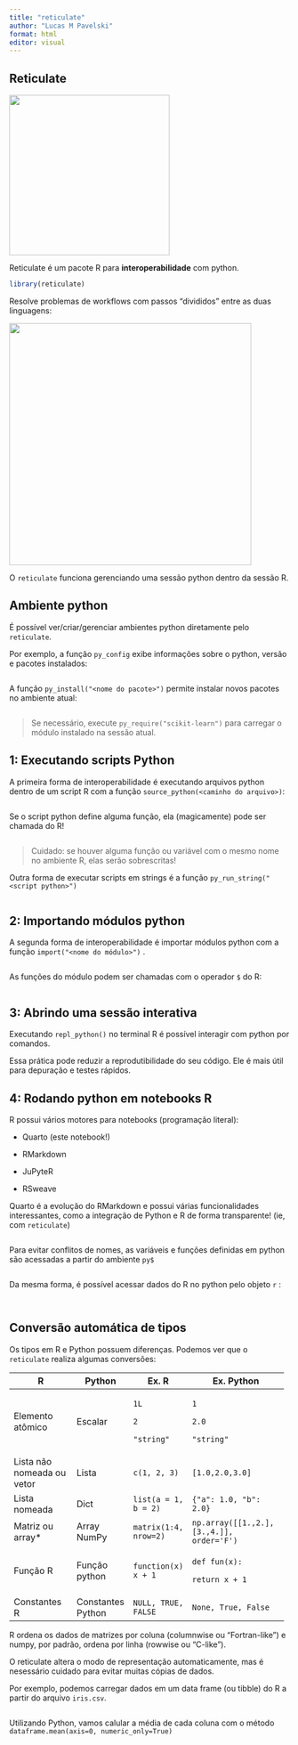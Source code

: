 ```yaml
---
title: "reticulate"
author: "Lucas M Pavelski"
format: html
editor: visual
---
```


## Reticulate

![](images/clipboard-471880088.png){width="288"}

Reticulate é um pacote R para **interoperabilidade** com python.

```r
library(reticulate)
```

Resolve problemas de workflows com passos "divididos" entre as duas linguagens:

![](images/clipboard-141830259.png){width="435"}

O `reticulate` funciona gerenciando uma sessão python dentro da sessão R.

## Ambiente python

É possível ver/criar/gerenciar ambientes python diretamente pelo `reticulate`.

Por exemplo, a função `py_config` exibe informações sobre o python, versão e pacotes instalados:

```r

```

A função `py_install("<nome do pacote>")` permite instalar novos pacotes no ambiente atual:

```r

```

> Se necessário, execute `py_require("scikit-learn")` para carregar o módulo instalado na sessão atual.

## 1: Executando scripts Python

A primeira forma de interoperabilidade é executando arquivos python dentro de um script R com a função `source_python(<caminho do arquivo>)`:

```r

```

Se o script python define alguma função, ela (magicamente) pode ser chamada do R!

```r

```

> Cuidado: se houver alguma função ou variável com o mesmo nome no ambiente R, elas serão sobrescritas!

Outra forma de executar scripts em strings é a função `py_run_string("<script python>")`

```r

```

## 2: Importando módulos python

A segunda forma de interoperabilidade é importar módulos python com a função `import("<nome do módulo>")` .

```r

```

As funções do módulo podem ser chamadas com o operador `$` do R:

```r

```

## 3: Abrindo uma sessão interativa

Executando `repl_python()` no terminal R é possível interagir com python por comandos.

::: callout-warning
Essa prática pode reduzir a reprodutibilidade do seu código. Ele é mais útil para depuração e testes rápidos.
:::

## 4: Rodando python em notebooks R

R possui vários motores para notebooks (programação literal):

-   Quarto (este notebook!)

-   RMarkdown

-   JuPyteR

-   RSweave

Quarto é a evolução do RMarkdown e possui várias funcionalidades interessantes, como a integração de Python e R de forma transparente! (ie, com `reticulate`)

```python

```

Para evitar conflitos de nomes, as variáveis e funções definidas em python são acessadas a partir do ambiente `py$`

```r

```

Da mesma forma, é possível acessar dados do R no python pelo objeto `r` :

```r

```

```python

```

## Conversão automática de tipos

Os tipos em R e Python possuem diferenças. Podemos ver que o `reticulate` realiza algumas conversões:

+----------------------------+-------------------+-----------------------+-------------------------------------------+
| R                          | Python            | Ex. R                 | Ex. Python                                |
+============================+===================+=======================+===========================================+
| Elemento atômico           | Escalar           | `1L`                  | `1`                                       |
|                            |                   |                       |                                           |
|                            |                   | `2`                   | `2.0`                                     |
|                            |                   |                       |                                           |
|                            |                   | `"string"`            | `"string"`                                |
+----------------------------+-------------------+-----------------------+-------------------------------------------+
| Lista não nomeada ou vetor | Lista             | `c(1, 2, 3)`          | `[1.0,2.0,3.0]`                           |
+----------------------------+-------------------+-----------------------+-------------------------------------------+
| Lista nomeada              | Dict              | `list(a = 1, b = 2)`  | `{"a": 1.0, "b": 2.0}`                    |
+----------------------------+-------------------+-----------------------+-------------------------------------------+
| Matriz ou array\*          | Array NumPy       | `matrix(1:4, nrow=2)` | `np.array([[1.,2.], [3.,4.]], order='F')` |
+----------------------------+-------------------+-----------------------+-------------------------------------------+
| Função R                   | Função python     | `function(x) x + 1`   | `def fun(x):`                             |
|                            |                   |                       |                                           |
|                            |                   |                       | `return x + 1`                            |
+----------------------------+-------------------+-----------------------+-------------------------------------------+
| Constantes R               | Constantes Python | `NULL, TRUE, FALSE`   | `None, True, False`                       |
+----------------------------+-------------------+-----------------------+-------------------------------------------+

::: callout-warning
R ordena os dados de matrizes por coluna (columnwise ou "Fortran-like") e numpy, por padrão, ordena por linha (rowwise ou "C-like").

O reticulate altera o modo de representação automaticamente, mas é nesessário cuidado para evitar muitas cópias de dados.
:::

Por exemplo, podemos carregar dados em um data frame (ou tibble) do R a partir do arquivo `iris.csv`.

```r

```

Utilizando Python, vamos calular a média de cada coluna com o método `dataframe.mean(axis=0, numeric_only=True)`

```python

```
